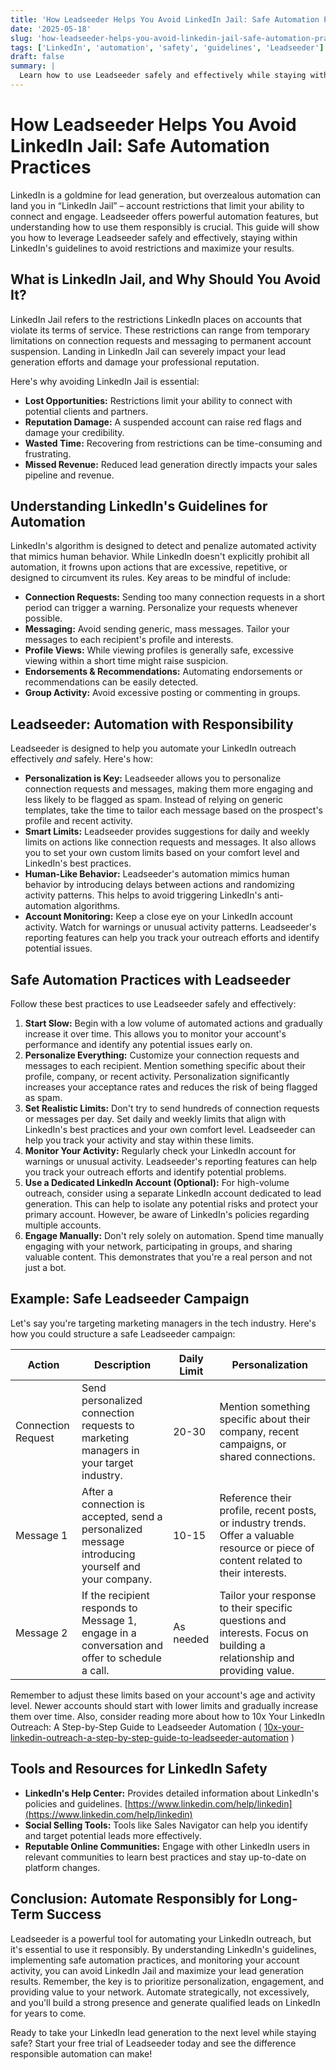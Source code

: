 ```yaml
---
title: 'How Leadseeder Helps You Avoid LinkedIn Jail: Safe Automation Practices'
date: '2025-05-18'
slug: 'how-leadseeder-helps-you-avoid-linkedin-jail-safe-automation-practices'
tags: ['LinkedIn', 'automation', 'safety', 'guidelines', 'Leadseeder']
draft: false
summary: |
  Learn how to use Leadseeder safely and effectively while staying within LinkedIn's guidelines to avoid account restrictions and maximize your results.
---
```


# How Leadseeder Helps You Avoid LinkedIn Jail: Safe Automation Practices

LinkedIn is a goldmine for lead generation, but overzealous automation can land you in “LinkedIn Jail” – account restrictions that limit your ability to connect and engage. Leadseeder offers powerful automation features, but understanding how to use them responsibly is crucial. This guide will show you how to leverage Leadseeder safely and effectively, staying within LinkedIn's guidelines to avoid restrictions and maximize your results.

## What is LinkedIn Jail, and Why Should You Avoid It?

LinkedIn Jail refers to the restrictions LinkedIn places on accounts that violate its terms of service. These restrictions can range from temporary limitations on connection requests and messaging to permanent account suspension. Landing in LinkedIn Jail can severely impact your lead generation efforts and damage your professional reputation.

Here's why avoiding LinkedIn Jail is essential:

- **Lost Opportunities:** Restrictions limit your ability to connect with potential clients and partners.
- **Reputation Damage:** A suspended account can raise red flags and damage your credibility.
- **Wasted Time:** Recovering from restrictions can be time-consuming and frustrating.
- **Missed Revenue:** Reduced lead generation directly impacts your sales pipeline and revenue.

## Understanding LinkedIn's Guidelines for Automation

LinkedIn's algorithm is designed to detect and penalize automated activity that mimics human behavior. While LinkedIn doesn't explicitly prohibit all automation, it frowns upon actions that are excessive, repetitive, or designed to circumvent its rules. Key areas to be mindful of include:

- **Connection Requests:** Sending too many connection requests in a short period can trigger a warning. Personalize your requests whenever possible.
- **Messaging:** Avoid sending generic, mass messages. Tailor your messages to each recipient's profile and interests.
- **Profile Views:** While viewing profiles is generally safe, excessive viewing within a short time might raise suspicion.
- **Endorsements & Recommendations:** Automating endorsements or recommendations can be easily detected.
- **Group Activity:** Avoid excessive posting or commenting in groups.

## Leadseeder: Automation with Responsibility

Leadseeder is designed to help you automate your LinkedIn outreach effectively _and_ safely. Here's how:

- **Personalization is Key:** Leadseeder allows you to personalize connection requests and messages, making them more engaging and less likely to be flagged as spam. Instead of relying on generic templates, take the time to tailor each message based on the prospect's profile and recent activity.
- **Smart Limits:** Leadseeder provides suggestions for daily and weekly limits on actions like connection requests and messages. It also allows you to set your own custom limits based on your comfort level and LinkedIn's best practices.
- **Human-Like Behavior:** Leadseeder's automation mimics human behavior by introducing delays between actions and randomizing activity patterns. This helps to avoid triggering LinkedIn's anti-automation algorithms.
- **Account Monitoring:** Keep a close eye on your LinkedIn account activity. Watch for warnings or unusual activity patterns. Leadseeder's reporting features can help you track your outreach efforts and identify potential issues.

## Safe Automation Practices with Leadseeder

Follow these best practices to use Leadseeder safely and effectively:

1.  **Start Slow:** Begin with a low volume of automated actions and gradually increase it over time. This allows you to monitor your account's performance and identify any potential issues early on.
2.  **Personalize Everything:** Customize your connection requests and messages to each recipient. Mention something specific about their profile, company, or recent activity. Personalization significantly increases your acceptance rates and reduces the risk of being flagged as spam.
3.  **Set Realistic Limits:** Don't try to send hundreds of connection requests or messages per day. Set daily and weekly limits that align with LinkedIn's best practices and your own comfort level. Leadseeder can help you track your activity and stay within these limits.
4.  **Monitor Your Activity:** Regularly check your LinkedIn account for warnings or unusual activity. Leadseeder's reporting features can help you track your outreach efforts and identify potential problems.
5.  **Use a Dedicated LinkedIn Account (Optional):** For high-volume outreach, consider using a separate LinkedIn account dedicated to lead generation. This can help to isolate any potential risks and protect your primary account. However, be aware of LinkedIn's policies regarding multiple accounts.
6.  **Engage Manually:** Don't rely solely on automation. Spend time manually engaging with your network, participating in groups, and sharing valuable content. This demonstrates that you're a real person and not just a bot.

## Example: Safe Leadseeder Campaign

Let's say you're targeting marketing managers in the tech industry. Here's how you could structure a safe Leadseeder campaign:

| Action             | Description                                                                                        | Daily Limit | Personalization                                                                                                                      |
| ------------------ | -------------------------------------------------------------------------------------------------- | ----------- | ------------------------------------------------------------------------------------------------------------------------------------ |
| Connection Request | Send personalized connection requests to marketing managers in your target industry.               | 20-30       | Mention something specific about their company, recent campaigns, or shared connections.                                             |
| Message 1          | After a connection is accepted, send a personalized message introducing yourself and your company. | 10-15       | Reference their profile, recent posts, or industry trends. Offer a valuable resource or piece of content related to their interests. |
| Message 2          | If the recipient responds to Message 1, engage in a conversation and offer to schedule a call.     | As needed   | Tailor your response to their specific questions and interests. Focus on building a relationship and providing value.                |

Remember to adjust these limits based on your account's age and activity level. Newer accounts should start with lower limits and gradually increase them over time. Also, consider reading more about how to 10x Your LinkedIn Outreach: A Step-by-Step Guide to Leadseeder Automation ( [10x-your-linkedin-outreach-a-step-by-step-guide-to-leadseeder-automation](10x-your-linkedin-outreach-a-step-by-step-guide-to-leadseeder-automation) )

## Tools and Resources for LinkedIn Safety

- **LinkedIn's Help Center:** Provides detailed information about LinkedIn's policies and guidelines. [https://www.linkedin.com/help/linkedin](https://www.linkedin.com/help/linkedin)
- **Social Selling Tools:** Tools like Sales Navigator can help you identify and target potential leads more effectively.
- **Reputable Online Communities:** Engage with other LinkedIn users in relevant communities to learn best practices and stay up-to-date on platform changes.

## Conclusion: Automate Responsibly for Long-Term Success

Leadseeder is a powerful tool for automating your LinkedIn outreach, but it's essential to use it responsibly. By understanding LinkedIn's guidelines, implementing safe automation practices, and monitoring your account activity, you can avoid LinkedIn Jail and maximize your lead generation results. Remember, the key is to prioritize personalization, engagement, and providing value to your network. Automate strategically, not excessively, and you'll build a strong presence and generate qualified leads on LinkedIn for years to come.

Ready to take your LinkedIn lead generation to the next level while staying safe? Start your free trial of Leadseeder today and see the difference responsible automation can make!

